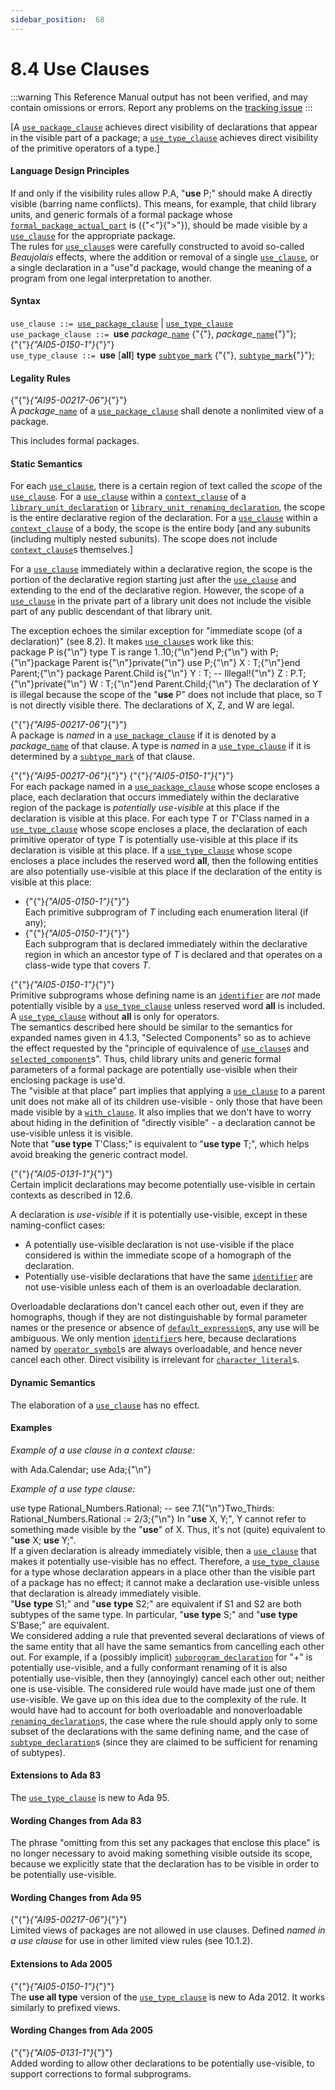 ---
sidebar_position:  68
---

# 8.4 Use Clauses

:::warning
This Reference Manual output has not been verified,
and may contain omissions or errors.
Report any problems on the [tracking issue](https://github.com/ada-lang-io/ada-lang-io/issues/20)
:::


<p>[A <code><a href="../AA-8/AA-8.4#S0236">use_package_clause</a></code> achieves direct visibility of declarations that appear in the visible part of a package; a <code><a href="../AA-8/AA-8.4#S0237">use_type_clause</a></code> achieves direct visibility of the primitive operators of a type.] <br /></p>


#### Language Design Principles

<Admonition type="aarm" aarm="note" title="Note: ">
If and only if the visibility rules allow P.A, "<strong>use</strong> P;" should make A directly visible (barring name conflicts). This means, for example, that child library units, and generic formals of a formal package whose <code><a href="../AA-12/AA-12.7#S0341">formal_package_actual_part</a></code> is ({"<"}{">"}), should be made visible by a <code><a href="../AA-8/AA-8.4#S0235">use_clause</a></code> for the appropriate package.<br /></Admonition>

<Admonition type="aarm" aarm="note" title="Note: ">
The rules for <code><a href="../AA-8/AA-8.4#S0235">use_clause</a></code>s were carefully constructed to avoid so-called <em>Beaujolais</em> effects, where the addition or removal of a single <code><a href="../AA-8/AA-8.4#S0235">use_clause</a></code>, or a single declaration in a "use"d package, would change the meaning of a program from one legal interpretation to another. <br /></Admonition>


#### Syntax


<CodeBlock>
<code>use_clause</code><a id="S0235"></a><code> ::= </code><code><a href="../AA-8/AA-8.4#S0236">use_package_clause</a></code> | <code><a href="../AA-8/AA-8.4#S0237">use_type_clause</a></code><br />

</CodeBlock>

<CodeBlock>
<code>use_package_clause</code><a id="S0236"></a><code> ::= </code><strong>use</strong> <em>package_</em><code><a href="../AA-4/AA-4.1#S0091">name</a></code> {"{"}, <em>package_</em><code><a href="../AA-4/AA-4.1#S0091">name</a></code>{"}"};<br />

</CodeBlock>

<CodeBlock>
{"{"}<em>{"AI05-0150-1"}</em>{"}"} <br /><code>use_type_clause</code><a id="S0237"></a><code> ::= </code><strong>use</strong> [<strong>all</strong>] <strong>type</strong> <code><a href="../AA-3/AA-3.2#S0028">subtype_mark</a></code> {"{"}, <code><a href="../AA-3/AA-3.2#S0028">subtype_mark</a></code>{"}"};<br />

</CodeBlock>

#### Legality Rules

<p>{"{"}<em>{"AI95-00217-06"}</em>{"}"} <br />A <em>package_</em><code><a href="../AA-4/AA-4.1#S0091">name</a></code> of a <code><a href="../AA-8/AA-8.4#S0236">use_package_clause</a></code> shall denote a nonlimited view of a package. <br /></p>

<Admonition type="aarm" aarm="ramification" title="Ramification: ">
<strong></strong>This includes formal packages. <br /></Admonition>


#### Static Semantics

<p>For each <code><a href="../AA-8/AA-8.4#S0235">use_clause</a></code>, there is a certain region of text called the <em>scope</em> of the <code><a href="../AA-8/AA-8.4#S0235">use_clause</a></code>. For a <code><a href="../AA-8/AA-8.4#S0235">use_clause</a></code> within a <code><a href="../AA-10/AA-10.1#S0292">context_clause</a></code> of a <code><a href="../AA-10/AA-10.1#S0288">library_unit_declaration</a></code> or <code><a href="../AA-10/AA-10.1#S0289">library_unit_renaming_declaration</a></code>, the scope is the entire declarative region of the declaration. For a <code><a href="../AA-8/AA-8.4#S0235">use_clause</a></code> within a <code><a href="../AA-10/AA-10.1#S0292">context_clause</a></code> of a body, the scope is the entire body [and any subunits (including multiply nested subunits). The scope does not include <code><a href="../AA-10/AA-10.1#S0292">context_clause</a></code>s themselves.]<br /></p>

<p>For a <code><a href="../AA-8/AA-8.4#S0235">use_clause</a></code> immediately within a declarative region, the scope is the portion of the declarative region starting just after the <code><a href="../AA-8/AA-8.4#S0235">use_clause</a></code> and extending to the end of the declarative region. However, the scope of a <code><a href="../AA-8/AA-8.4#S0235">use_clause</a></code> in the private part of a library unit does not include the visible part of any public descendant of that library unit. <br /></p>

<Admonition type="aarm" aarm="reason" title="Reason: ">
<strong></strong>The exception echoes the similar exception for "immediate scope (of a declaration)" (see 8.2). It makes <code><a href="../AA-8/AA-8.4#S0235">use_clause</a></code>s work like this: <br /></Admonition>

<CodeBlock>
package P is{"\n"}    type T is range 1..10;{"\n"}end P;{"\n"}
with P;{"\n"}package Parent is{"\n"}private{"\n"}    use P;{"\n"}    X : T;{"\n"}end Parent;{"\n"}
package Parent.Child is{"\n"}    Y : T; -- Illegal!{"\n"}    Z : P.T;{"\n"}private{"\n"}    W : T;{"\n"}end Parent.Child;{"\n"}

</CodeBlock>
<Admonition type="aarm" aarm="note" title="Note: ">
The declaration of Y is illegal because the scope of the "<strong>use</strong> P" does not include that place, so T is not directly visible there. The declarations of X, Z, and W are legal. <br /></Admonition>

<p>{"{"}<em>{"AI95-00217-06"}</em>{"}"} <br />A package is <em>named</em> in a <code><a href="../AA-8/AA-8.4#S0236">use_package_clause</a></code> if it is denoted by a <em>package_</em><code><a href="../AA-4/AA-4.1#S0091">name</a></code> of that clause. A type is <em>named</em> in a <code><a href="../AA-8/AA-8.4#S0237">use_type_clause</a></code> if it is determined by a <code><a href="../AA-3/AA-3.2#S0028">subtype_mark</a></code> of that clause.<br /></p>

<p>{"{"}<em>{"AI95-00217-06"}</em>{"}"} {"{"}<em>{"AI05-0150-1"}</em>{"}"} <br />For each package named in a <code><a href="../AA-8/AA-8.4#S0236">use_package_clause</a></code> whose scope encloses a place, each declaration that occurs immediately within the declarative region of the package is <em>potentially use-visible</em> at this place if the declaration is visible at this place. For each type <em>T</em> or <em>T</em>'Class named in a <code><a href="../AA-8/AA-8.4#S0237">use_type_clause</a></code> whose scope encloses a place, the declaration of each primitive operator of type <em>T</em> is potentially use-visible at this place if its declaration is visible at this place. If a <code><a href="../AA-8/AA-8.4#S0237">use_type_clause</a></code> whose scope encloses a place includes the reserved word <strong>all</strong>, then the following entities are also potentially use-visible at this place if the declaration of the entity is visible at this place: <br /></p>

<ul>
<li>{"{"}<em>{"AI05-0150-1"}</em>{"}"} <br />Each primitive subprogram of <em>T</em> including each enumeration literal (if any);<br /></li>
<li>{"{"}<em>{"AI05-0150-1"}</em>{"}"} <br />Each subprogram that is declared immediately within the declarative region in which an ancestor type of <em>T</em> is declared and that operates on a class-wide type that covers <em>T</em>. <br /></li>
</ul>
<Admonition type="aarm" aarm="ramification" title="Ramification: ">
<strong></strong>{"{"}<em>{"AI05-0150-1"}</em>{"}"} <br />Primitive subprograms whose defining name is an <code><a href="../AA-2/AA-2.3#S0002">identifier</a></code> are <em>not</em> made potentially visible by a <code><a href="../AA-8/AA-8.4#S0237">use_type_clause</a></code> unless reserved word <strong>all</strong> is included. A <code><a href="../AA-8/AA-8.4#S0237">use_type_clause</a></code> without <strong>all</strong> is only for operators.<br /></Admonition>

<Admonition type="aarm" aarm="note" title="Note: ">
The semantics described here should be similar to the semantics for expanded names given in 4.1.3, "Selected Components" so as to achieve the effect requested by the "principle of equivalence of <code><a href="../AA-8/AA-8.4#S0235">use_clause</a></code>s and <code><a href="../AA-4/AA-4.1#S0098">selected_component</a></code>s". Thus, child library units and generic formal parameters of a formal package are potentially use-visible when their enclosing package is use'd.<br /></Admonition>

<Admonition type="aarm" aarm="note" title="Note: ">
The "visible at that place" part implies that applying a <code><a href="../AA-8/AA-8.4#S0235">use_clause</a></code> to a parent unit does not make all of its children use-visible - only those that have been made visible by a <code><a href="../AA-10/AA-10.1#S0294">with_clause</a></code>. It also implies that we don't have to worry about hiding in the definition of "directly visible" - a declaration cannot be use-visible unless it is visible.<br /></Admonition>

<Admonition type="aarm" aarm="note" title="Note: ">
Note that "<strong>use type</strong> T'Class;" is equivalent to "<strong>use type</strong> T;", which helps avoid breaking the generic contract model. <br /></Admonition>

<p>{"{"}<em>{"AI05-0131-1"}</em>{"}"} <br />Certain implicit declarations may become potentially use-visible in certain contexts as described in 12.6.<br /></p>

<p>A declaration is <em>use-visible</em> if it is potentially use-visible, except in these naming-conflict cases: <br /></p>

<ul>
<li>A potentially use-visible declaration is not use-visible if the place considered is within the immediate scope of a homograph of the declaration.<br /></li>
<li>Potentially use-visible declarations that have the same <code><a href="../AA-2/AA-2.3#S0002">identifier</a></code> are not use-visible unless each of them is an overloadable declaration. <br /></li>
</ul>
<Admonition type="aarm" aarm="ramification" title="Ramification: ">
<strong></strong>Overloadable declarations don't cancel each other out, even if they are homographs, though if they are not distinguishable by formal parameter names or the presence or absence of <code><a href="../AA-3/AA-3.7#S0063">default_expression</a></code>s, any use will be ambiguous. We only mention <code><a href="../AA-2/AA-2.3#S0002">identifier</a></code>s here, because declarations named by <code><a href="../AA-6/AA-6.1#S0202">operator_symbol</a></code>s are always overloadable, and hence never cancel each other. Direct visibility is irrelevant for <code><a href="../AA-2/AA-2.5#S0015">character_literal</a></code>s. <br /></Admonition>


#### Dynamic Semantics

<p>The elaboration of a <code><a href="../AA-8/AA-8.4#S0235">use_clause</a></code> has no effect. <br /></p>


#### Examples

<p><em>Example of a use clause in a context clause:</em> <br /></p>

<CodeBlock>
with Ada.Calendar; use Ada;{"\n"}

</CodeBlock>
<p><em>Example of a use type clause:</em> <br /></p>

<CodeBlock>
use type Rational_Numbers.Rational; -- see 7.1{"\n"}Two_Thirds: Rational_Numbers.Rational := 2/3;{"\n"}

</CodeBlock>
<Admonition type="aarm" aarm="ramification" title="Ramification: ">
<strong></strong>In "<strong>use</strong> X, Y;", Y cannot refer to something made visible by the "<strong>use</strong>" of X. Thus, it's not (quite) equivalent to "<strong>use</strong> X; <strong>use</strong> Y;".<br /></Admonition>

<Admonition type="aarm" aarm="note" title="Note: ">
If a given declaration is already immediately visible, then a <code><a href="../AA-8/AA-8.4#S0235">use_clause</a></code> that makes it potentially use-visible has no effect. Therefore, a <code><a href="../AA-8/AA-8.4#S0237">use_type_clause</a></code> for a type whose declaration appears in a place other than the visible part of a package has no effect; it cannot make a declaration use-visible unless that declaration is already immediately visible.<br /></Admonition>

<Admonition type="aarm" aarm="note" title="Note: ">
"<strong>Use</strong> <strong>type</strong> S1;" and "<strong>use</strong> <strong>type</strong> S2;" are equivalent if S1 and S2 are both subtypes of the same type. In particular, "<strong>use</strong> <strong>type</strong> S;" and "<strong>use</strong> <strong>type</strong> S'Base;" are equivalent. <br /></Admonition>

<Admonition type="aarm" aarm="reason" title="Reason: ">
<strong></strong>We considered adding a rule that prevented several declarations of views of the same entity that all have the same semantics from cancelling each other out. For example, if a (possibly implicit) <code><a href="../AA-6/AA-6.1#S0195">subprogram_declaration</a></code> for "+" is potentially use-visible, and a fully conformant renaming of it is also potentially use-visible, then they (annoyingly) cancel each other out; neither one is use-visible. The considered rule would have made just one of them use-visible. We gave up on this idea due to the complexity of the rule. It would have had to account for both overloadable and nonoverloadable <code><a href="../AA-8/AA-8.5#S0238">renaming_declaration</a></code>s, the case where the rule should apply only to some subset of the declarations with the same defining name, and the case of <code><a href="../AA-3/AA-3.2#S0026">subtype_declaration</a></code>s (since they are claimed to be sufficient for renaming of subtypes). <br /></Admonition>


#### Extensions to Ada 83

<Admonition type="aarm" aarm="note" title="Note: ">
The <code><a href="../AA-8/AA-8.4#S0237">use_type_clause</a></code> is new to Ada 95. <br /></Admonition>


#### Wording Changes from Ada 83

<Admonition type="aarm" aarm="note" title="Note: ">
The phrase "omitting from this set any packages that enclose this place" is no longer necessary to avoid making something visible outside its scope, because we explicitly state that the declaration has to be visible in order to be potentially use-visible. <br /></Admonition>


#### Wording Changes from Ada 95

<Admonition type="aarm" aarm="note" title="Note: ">
{"{"}<em>{"AI95-00217-06"}</em>{"}"} <br />Limited views of packages are not allowed in use clauses. Defined <em>named in a use clause</em> for use in other limited view rules (see 10.1.2). <br /></Admonition>


#### Extensions to Ada 2005

<Admonition type="aarm" aarm="note" title="Note: ">
{"{"}<em>{"AI05-0150-1"}</em>{"}"} <br />The <strong>use all type</strong> version of the <code><a href="../AA-8/AA-8.4#S0237">use_type_clause</a></code> is new to Ada 2012. It works similarly to prefixed views. <br /></Admonition>


#### Wording Changes from Ada 2005

<Admonition type="aarm" aarm="correction" title="Correction:">
{"{"}<em>{"AI05-0131-1"}</em>{"}"} <strong><br /></strong> Added wording to allow other declarations to be potentially use-visible, to support corrections to formal subprograms. <br /></Admonition>


